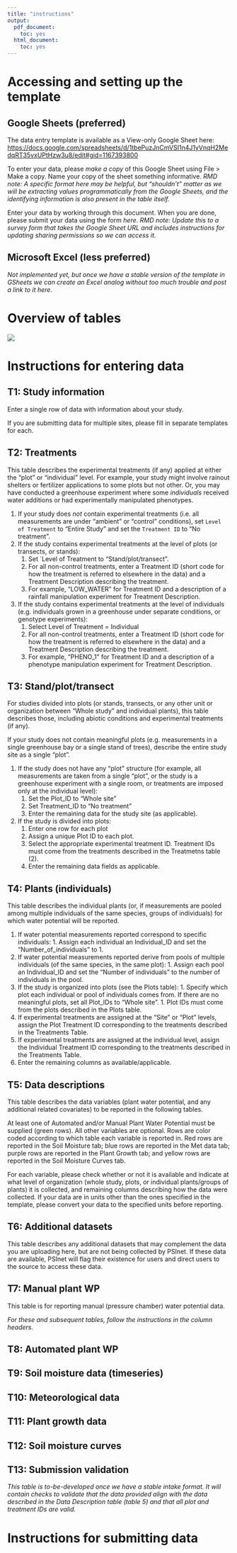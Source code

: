 ```yaml
---
title: "instructions"
output:
  pdf_document:
    toc: yes
  html_document:
    toc: yes
---
```


\newpage

# Accessing and setting up the template

## Google Sheets (preferred)

The data entry template is available as a View-only Google Sheet here: <https://docs.google.com/spreadsheets/d/1tbePuzJnCmVSI1n4J1yVnqH2MedqRT35vxUPtHzw3u8/edit#gid=1167393800>

To enter your data, please *make a copy* of this Google Sheet using File > Make a copy. Name your copy of the sheet something informative. _RMD note: A specific format here may be helpful, but "shouldn't" matter as we will be extracting values programmatically from the Google Sheets, and the identifying information is also present in the table itself._

Enter your data by working through this document. When you are done, please submit your data using the form *here*. _RMD note: Update this to a survey form that takes the Google Sheet URL and includes instructions for updating sharing permissions so we can access it._

## Microsoft Excel (less preferred)

_Not implemented yet, but once we have a stable version of the template in GSheets we can create an Excel analog without too much trouble and post a link to it here._

\newpage

# Overview of tables

![](Template_flowchart-for_users.jpg)

# Instructions for entering data

## T1: Study information

Enter a single row of data with information about your study.

If you are submitting data for multiple sites, please fill in separate templates for each.

## T2: Treatments

This table describes the experimental treatments (if any) applied at either the "plot" or "individual" level. For example, your study might involve rainout shelters or fertilizer applications to some plots but not other. Or, you may have conducted a greenhouse experiment where some _individuals_ received water additions or had experimentally manipulated phenotypes.

1. If your study does *not* contain experimental treatments (i.e. all measurements are under "ambient" or "control" conditions), set `Level of Treatment` to "Entire Study" and set the `Treatment ID` to "No treatment".
2. If the study contains experimental treatments at the level of plots (or transects, or stands):
    1. Set `Level of Treatment to "Stand/plot/transect".
    2. For all non-control treatments, enter a Treatment ID (short code for how the treatment is referred to elsewhere in the data) and a Treatment Description describing the treatment.
    3. For example, “LOW_WATER” for Treatment ID and a description of a rainfall manipulation experiment for Treatment Description.
3. If the study contains experimental treatments at the level of individuals (e.g. individuals grown in a greenhouse under separate conditions, or genotype experiments):
    1. Select Level of Treatment = Individual
    2. For all non-control treatments, enter a Treatment ID (short code for how the treatment is referred to elsewhere in the data) and a Treatment Description describing the treatment.
    3. For example, “PHENO_1” for Treatment ID and a description of a phenotype manipulation experiment for Treatment Description.


## T3: Stand/plot/transect

For studies divided into plots (or stands, transects, or any other unit or organization between "Whole study" and individual plants), this table describes those, including abiotic conditions and experimental treatments (if any). 

If your study does not contain meaningful plots (e.g. measurements in a single greenhouse bay or a single stand of trees), describe the entire study site as a single "plot".

1. If the study does not have any “plot” structure (for example, all measurements are taken from a single “plot”, or the study is a greenhouse experiment with a single room, or treatments are imposed only at the individual level):
   1. Set the Plot_ID to "Whole site"
   2. Set Treatment_ID to “No treatment"
   3. Enter the remaining data for the study site (as applicable).
2. If the study is divided into plots:
    1. Enter one row for each plot
    1. Assign a unique Plot ID to each plot.
    1. Select the appropriate experimental treatment ID. Treatment IDs must come from the treatments described in the Treatmetns table (2).
    2. Enter the remaining data fields as applicable. 

## T4: Plants (individuals)

This table describes the individual plants (or, if measurements are pooled among multiple individuals of the same species, groups of individuals) for which water potential will be reported.

1. If water potential measurements reported correspond to specific individuals:
         1. Assign each individual an Individual_ID and set the “Number_of_individuals” to 1.
2. If water potential measurements reported derive from pools of multiple individuals (of the same species, in the same plot):
         1. Assign each pool an Individual_ID and set the “Number of individuals” to the number of individuals in the pool.
3. If the study is organized into plots (see the Plots table):
        1. Specify which plot each individual or pool of individuals comes from. If there are no meaningful plots, set all Plot_IDs to "Whole site".
        1. Plot IDs must come from the plots described in the Plots table.
4. If experimental treatments are assigned at the “Site” or “Plot” levels, assign the Plot Treatment ID corresponding to the treatments described in the Treatments Table.
5. If experimental treatments are assigned at the individual level, assign the Individual Treatment ID corresponding to the treatments described in the Treatments Table.
5. Enter the remaining columns as available/applicable.


## T5: Data descriptions

This table describes the data variables (plant water potential, and any additional related covariates) to be reported in the following tables.

At least one of Automated and/or Manual Plant Water Potential must be supplied (green rows). All other variables are optional. Rows are color coded according to which table each variable is reported in. Red rows are reported in the Soil Moisture tab; blue rows are reported in the Met data tab; purple rows are reported in the Plant Growth tab; and yellow rows are reported in the Soil Moisture Curves tab.

For each variable, please check whether or not it is available and indicate at what level of organization (whole study, plots, or individual plants/groups of plants) it is collected, and remaining columns describing how the data were collected. If your data are in units other than the ones specified in the template, please convert your data to the specified units before reporting. 

## T6: Additional datasets

This table describes any additional datasets that may complement the data you are uploading here, but are not being collected by PSInet. If these data are available, PSInet will flag their existence for users and direct users to the source to access these data.

## T7: Manual plant WP

This table is for reporting manual (pressure chamber) water potential data. 

_For these and subsequent tables, follow the instructions in the column headers._

## T8: Automated plant WP

## T9: Soil moisture data (timeseries)

## T10: Meteorological data

## T11: Plant growth data

## T12: Soil moisture curves

## T13: Submission validation

_This table is to-be-developed once we have a stable intake format. It will contain checks to validate that the data provided align with the data described in the Data Description table (table 5) and that all plot and treatment IDs are valid._

# Instructions for submitting data
